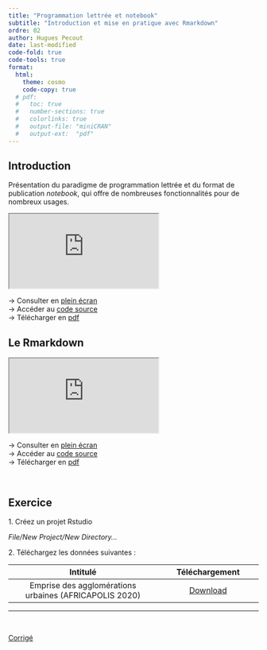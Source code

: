 ```yaml
---
title: "Programmation lettrée et notebook"
subtitle: "Introduction et mise en pratique avec Rmarkdown"
ordre: 02
author: Hugues Pecout
date: last-modified
code-fold: true
code-tools: true
format:
  html:
    theme: cosmo
    code-copy: true
  # pdf:
  #   toc: true
  #   number-sections: true
  #   colorlinks: true
  #   output-file: "miniCRAN"
  #   output-ext:  "pdf"
---
```


## Introduction

Présentation du paradigme de programmation lettrée et du format de publication *notebook*, qui offre de nombreuses fonctionnalités pour de nombreux usages.

<iframe class="slide" src="https://ee-cist.github.io/OUT1_NotebookR/">

</iframe>

→ Consulter en [plein écran](https://ee-cist.github.io/OUT1_NotebookR/)\
→ Accéder au [code source](https://github.com/EE-CIST/OUT1_NotebookR/)\
→ Télécharger en [pdf](https://github.com/EE-CIST/OUT1_NotebookR/raw/main/PL_et_notebook.pdf)\

## Le Rmarkdown

<iframe class="slide2" src="https://ee-cist.github.io/OUT1_Rmarkdown/">

</iframe>

→ Consulter en [plein écran](https://ee-cist.github.io/OUT1_Rmarkdown/)\
→ Accéder au [code source](https://github.com/EE-CIST/OUT1_Rmarkdown/)\
→ Télécharger en [pdf]()\

\

## <i class="bi bi-person-workspace"></i> Exercice {.title .exo-title}

::: {#exo}
[1. Créez un projet Rstudio]{.question}

*File/New Project/New Directory...*

[2. Téléchargez les données suivantes :]{.question}

|                        Intitulé                        |                                                                     Téléchargement                                                                      |
|:-----------------------------------------:|:---------------------------:|
| Emprise des agglomérations urbaines (AFRICAPOLIS 2020) | <a href="https://bit.ly/3wnQKeG" class="btn btn-outline-warning" role="button" aria-disabled="true"><i class="bi bi-cloud-arrow-down"></i> Download</a> |

------------------------------------------------------------------------

\

::: center
<a href="/correction/programmation_lettree.zip" class="btn btn-outline-warning" role="button" aria-disabled="true"><i class="bi bi-cloud-arrow-down"></i> Corrigé</a>
:::
:::

\
